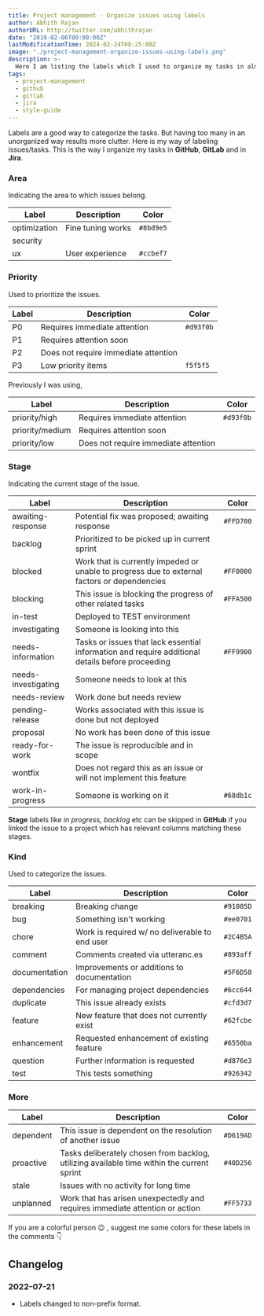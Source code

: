 ```yaml
---
title: Project management - Organize issues using labels
author: Abhith Rajan
authorURL: http://twitter.com/abhithrajan
date: "2019-02-06T00:00:00Z"
lastModificationTime: 2024-02-24T08:25:00Z
image: "./project-management-organize-issues-using-labels.png"
description: >-
  Here I am listing the labels which I used to organize my tasks in almost all the project management solutions like Jira, Gitlab and GitHub.
tags:
  - project-management
  - github
  - gitlab
  - jira
  - style-guide
---
```



Labels are a good way to categorize the tasks. But having too many in an unorganized way results more clutter.
Here is my way of labeling issues/tasks. This is the way I organize my tasks in **GitHub**, **GitLab** and in **Jira**.

### Area

Indicating the area to which issues belong.

| Label                                      | Description       | Color     |
| ------------------------------------------ | ----------------- | --------- |
| <Badge fill="#8bd9e5">optimization</Badge> | Fine tuning works | `#8bd9e5` |
| security                                   |                   |           |
| <Badge fill="#ccbef7">ux</Badge>           | User experience   | `#ccbef7` |

### Priority

Used to prioritize the issues.

| Label                                             | Description                          | Color     |
| ------------------------------------------------- | ------------------------------------ | --------- |
| <Badge fill="#d93f0b" textColorIsWhite>P0</Badge> | Requires immediate attention         | `#d93f0b` |
| P1                                                | Requires attention soon              |           |
| P2                                                | Does not require immediate attention |           |
| <Badge fill="#f5f5f5">P3</Badge>                  | Low priority items                   | `f5f5f5`  |

Previously I was using,

| Label                                                        | Description                          | Color     |
| ------------------------------------------------------------ | ------------------------------------ | --------- |
| <Badge fill="#d93f0b" textColorIsWhite>priority/high</Badge> | Requires immediate attention         | `#d93f0b` |
| priority/medium                                              | Requires attention soon              |           |
| priority/low                                                 | Does not require immediate attention |           |

### Stage

Indicating the current stage of the issue.

| Label                                                           | Description                                                         | Color     |
| --------------------------------------------------------------- | ------------------------------------------------------------------- | --------- |
| <Badge fill="#FFD700">awaiting-response</Badge>                 | Potential fix was proposed; awaiting response                       | `#FFD700` |
| backlog                                                         | Prioritized to be picked up in current sprint                       |           |
| <Badge fill="#FF0000" textColorIsWhite>blocked</Badge>          | Work that is currently impeded or unable to progress due to external factors or dependencies   |   `#FF0000` |
| <Badge fill="#FFA500">blocking</Badge>          | This issue is blocking the progress of other related tasks   |   `#FFA500` |
| in-test                                                         | Deployed to TEST environment                                        |           |
| investigating                                                   | Someone is looking into this                                        |           |
| <Badge fill="#FF9900">needs-information</Badge>                 | Tasks or issues that lack essential information and require additional details before proceeding      |   `#FF9900`        |
| needs-investigating                                             | Someone needs to look at this                                       |           |
| needs-review                                                    | Work done but needs review                                          |           |
| pending-release                                                 | Works associated with this issue is done but not deployed           |           |
| proposal                                                        | No work has been done of this issue                                 |           |
| ready-for-work                                                  | The issue is reproducible and in scope                              |           |
| wontfix                                                         | Does not regard this as an issue or will not implement this feature |           |
| <Badge fill="#68db1c" textColorIsWhite>work-in-progress</Badge> | Someone is working on it                                            | `#68db1c` |

**Stage** labels like _in progress, backlog_ etc can be skipped in **GitHub** if you linked the issue to a project which has relevant columns matching these stages.

### Kind

Used to categorize the issues.

| Label                                                        | Description                                    | Color     |
| ------------------------------------------------------------ | ---------------------------------------------- | --------- |
| <Badge fill="#91085D" textColorIsWhite>breaking</Badge>      | Breaking change                                | `#91085D` |
| <Badge fill="#ee0701" textColorIsWhite>bug</Badge>           | Something isn't working                        | `#ee0701` |
| <Badge fill="#2C4B5A" textColorIsWhite>chore</Badge>         | Work is required w/ no deliverable to end user | `#2C4B5A` |
| <Badge fill="#893aff" textColorIsWhite>comment</Badge>       | Comments created via utteranc.es               | `#893aff` |
| <Badge fill="#5F6D58" textColorIsWhite>documentation</Badge> | Improvements or additions to documentation     | `#5F6D58` |
| <Badge fill="#6cc644">dependencies</Badge>                   | For managing project dependencies              | `#6cc644` |
| <Badge fill="#cfd3d7">duplicate</Badge>                      | This issue already exists                      | `#cfd3d7` |
| <Badge fill="#62fcbe">feature</Badge>                        | New feature that does not currently exist      | `#62fcbe` |
| <Badge fill="#6550ba" textColorIsWhite>enhancement</Badge>   | Requested enhancement of existing feature      | `#6550ba` |
| <Badge fill="#d876e3" textColorIsWhite>question</Badge>      | Further information is requested               | `#d876e3` |
| <Badge fill="#926342" textColorIsWhite>test</Badge>          | This tests something                           | `#926342` |

### More

| Label | Description                           | Color |
| ----- | ------------------------------------- | ----- |
| <Badge fill="#D619AD" textColorIsWhite>dependent</Badge> | This issue is dependent on the resolution of another issue | `#D619AD` |
| <Badge fill="#40D256">proactive</Badge> | Tasks deliberately chosen from backlog, utilizing available time within the current sprint | `#40D256` |
| stale | Issues with no activity for long time |       |
| <Badge fill="#FF5733">unplanned</Badge> | Work that has arisen unexpectedly and requires immediate attention or action | `#FF5733` |

If you are a colorful person 😉 , suggest me some colors for these labels in the comments :point_down:

## Changelog

### 2022-07-21

- Labels changed to non-prefix format.
